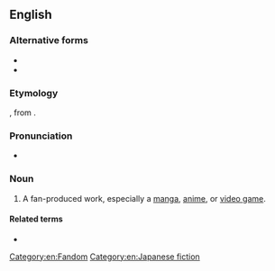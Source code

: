 ==English==
{{wikipedia|Dōjinshi|doujinshi}}

===Alternative forms===
* {{l|en|dojinshi}}
* {{l|en|dōjinshi}}

===Etymology===
{{bor|en|ja|同人誌|{{furigana|同%人%誌|どう%じん%し}}|tr=dōjinshi|fan-produced manga or essay booklets}}, from {{compound|ja|同人|alt1={{furigana|同%人|どう%じん}}|tr1=dōjin|gloss1=a group for the same interest|誌|alt2={{furigana|誌|し}}|tr2=shi|gloss2=a magazine or a pamphlet|nocat=1}}.

===Pronunciation===
* {{a|US}} {{IPA|/doʊˈdʒɪnʃi/|/daʊˈdʒɪŋʃi/|lang=en}}

===Noun===
{{en-noun|~|doujinshi|doujinshis}}

# {{lb|en|anime|manga|video games}} A fan-produced work, especially a [[manga]], [[anime]], or [[video game]].

====Related terms====
* {{l|en|doujin}}

[[Category:en:Fandom]]
[[Category:en:Japanese fiction]]